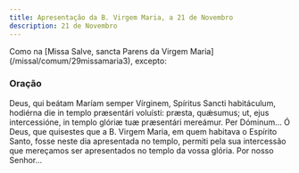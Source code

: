 ```yaml
---
title: Apresentação da B. Virgem Maria, a 21 de Novembro
description: 21 de Novembro
---
```


<aside>
  Como na [Missa Salve, sancta Parens da Virgem
  Maria](/missal/comum/29missamaria3), excepto:
</aside>


<LinkCard
  href="/missal/comum/26festasmaria1"
  title="Festas da B. Virgem Maria - Missa Salve, sancta Parens"
/>

### Oração

<div class="side-by-side not-content">
  <span>
    Deus, qui beátam Maríam semper Vírginem, Spíritus Sancti habitáculum,
    hodiérna die in templo præsentári voluísti: præsta, quǽsumus; ut, ejus
    intercessióne, in templo glóriæ tuæ præsentári mereámur. Per Dóminum...
  </span>
  <span>
    Ó Deus, que quisestes que a B. Virgem Maria, em quem habitava o Espírito
    Santo, fosse neste dia apresentada no templo, permiti pela sua intercessão
    que mereçamos ser apresentados no templo da vossa glória. Por nosso
    Senhor...
  </span>
</div>
